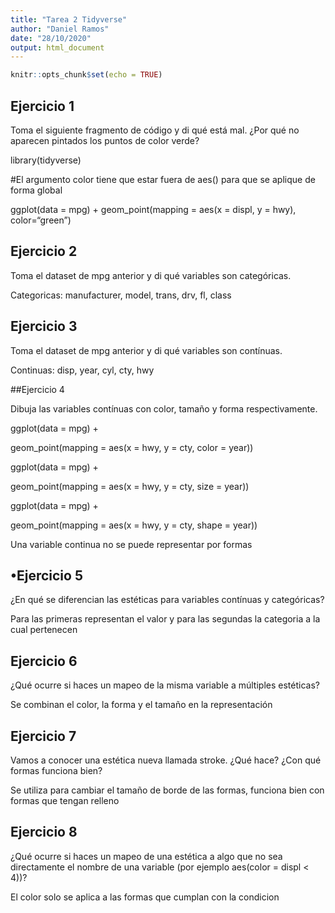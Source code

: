 ```yaml
---
title: "Tarea 2 Tidyverse"
author: "Daniel Ramos"
date: "28/10/2020"
output: html_document
---
```


```r
knitr::opts_chunk$set(echo = TRUE)
```

## Ejercicio 1

Toma el siguiente fragmento de código y di qué está mal. ¿Por qué no aparecen pintados los puntos de color verde?

library(tidyverse)

#El argumento color tiene que estar fuera de aes() para que se aplique de forma global

ggplot(data = mpg) +
  geom_point(mapping = aes(x = displ, y = hwy), color="green")

## Ejercicio 2

Toma el dataset de mpg anterior y di qué variables son categóricas.

Categoricas: manufacturer, model, trans, drv, fl, class

## Ejercicio 3

Toma el dataset de mpg anterior y di qué variables son contínuas.

Continuas: disp, year, cyl, cty, hwy

##Ejercicio 4

Dibuja las variables contínuas con color, tamaño y forma respectivamente.


ggplot(data = mpg) +

  geom_point(mapping = aes(x = hwy, y = cty, color = year))

ggplot(data = mpg) +

  geom_point(mapping = aes(x = hwy, y = cty, size = year))

ggplot(data = mpg) +

  geom_point(mapping = aes(x = hwy, y = cty, shape = year))

Una variable continua no se puede representar por formas

## •Ejercicio 5

¿En qué se diferencian las estéticas para variables contínuas y categóricas?

Para las primeras representan el valor y para las segundas la categoria a la cual pertenecen

## Ejercicio 6

¿Qué ocurre si haces un mapeo de la misma variable a múltiples estéticas?

Se combinan el color, la forma y el tamaño en la representación

## Ejercicio 7

Vamos a conocer una estética nueva llamada stroke. ¿Qué hace? ¿Con qué formas funciona bien?

Se utiliza para cambiar el tamaño de borde de las formas, funciona bien con formas que tengan relleno

## Ejercicio 8

¿Qué ocurre si haces un mapeo de una estética a algo que no sea directamente el nombre de una variable (por ejemplo aes(color = displ < 4))?

El color solo se aplica a las formas que cumplan con la condicion
